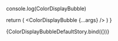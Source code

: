 
console.log(ColorDisplayBubble)

<Meta 
  title='ColorDisplayBubble'
  component={ColorDisplayBubble}
/>

<ArgsTable of={ColorDisplayBubble}/>

  return (
    <ColorDisplayBubble {...args} />
  )
}

<Canvas>
  <Story name='Default' args={{
    color: '#ff0000',
  }}>
    {ColorDisplayBubbleDefaultStory.bind({})}
  </Story>
</Canvas>
